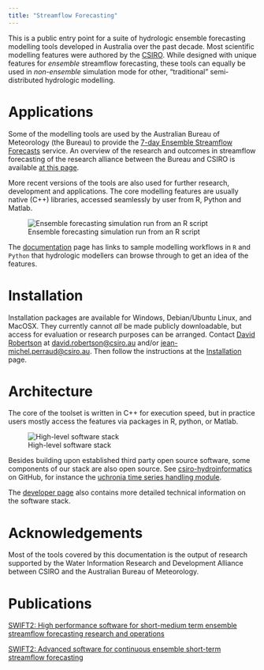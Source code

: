 ```yaml
---
title: "Streamflow Forecasting"
---
```


This is a public entry point for a suite of hydrologic ensemble forecasting modelling tools developed in Australia over the past decade. Most scientific modelling features were authored by the [CSIRO](https://www.csiro.au). While designed with unique features for _ensemble_ streamflow forecasting, these tools can equally be used in _non-ensemble_ simulation mode for other, "traditional" semi-distributed hydrologic modelling.

# Applications

Some of the modelling tools are used by the Australian Bureau of Meteorology (the Bureau) to provide the [7-day Ensemble Streamflow Forecasts](http://www.bom.gov.au/water/7daystreamflow) service. An overview of the research and outcomes in streamflow forecasting of the research alliance between the Bureau and CSIRO is available [at this page](https://www.csiro.au/en/Research/LWF/Areas/Water/Assessing-water-resources/WIRADA/Research/Water-forecasting).

More recent versions of the tools are also used for further research, development and applications. The core modelling features are usually native (C++) libraries, accessed seamlessly by user from R, Python and Matlab.

![Ensemble forecasting simulation run from an R script](./img/ens_streamflow_forecast.png "Ensemble forecasting simulation run from an R script")

The [documentation](./documentation.qmd) page has links to sample modelling workflows in `R` and `Python` that hydrologic modellers can browse through to get an idea of the features.

# Installation

Installation packages are available for Windows, Debian/Ubuntu Linux, and MacOSX. They currently cannot _all_ be made publicly downloadable, but access for evaluation or research purposes can be arranged. Contact [David Robertson](https://people-my.csiro.au/r/d/david-robertson) at [david.robertson@csiro.au](mailto:david.robertson@csiro.au) and/or [jean-michel.perraud@csiro.au](mailto:jean-michel.perraud@csiro.au). Then follow the instructions at the [Installation](./installation.qmd) page.

# Architecture

The core of the toolset is written in C++ for execution speed, but in practice users mostly access the features via packages in R, python, or Matlab.

![High-level software stack](./img/architecture_poster.png "Software stack overview")

Besides building upon established third party open source software, some components of our stack are also open source. See [csiro-hydroinformatics](https://github.com/csiro-hydroinformatics) on GitHub, for instance the [uchronia time series handling module](https://github.com/csiro-hydroinformatics/uchronia-time-series).

The [developer page](./doc/developer.qmd) also contains more detailed technical information on the software stack.

# Acknowledgements

Most of the tools covered by this documentation is the output of research supported by the Water Information Research and Development Alliance between CSIRO and the Australian Bureau of Meteorology.

# Publications

[SWIFT2: High performance software for short-medium term ensemble streamflow forecasting research and operations](https://www.mssanz.org.au/modsim2015/L15/perraud.pdf)

[SWIFT2: Advanced software for continuous ensemble short-term streamflow forecasting ](https://search.informit.com.au/documentSummary;dn=823693257390059;res=IELENG)

